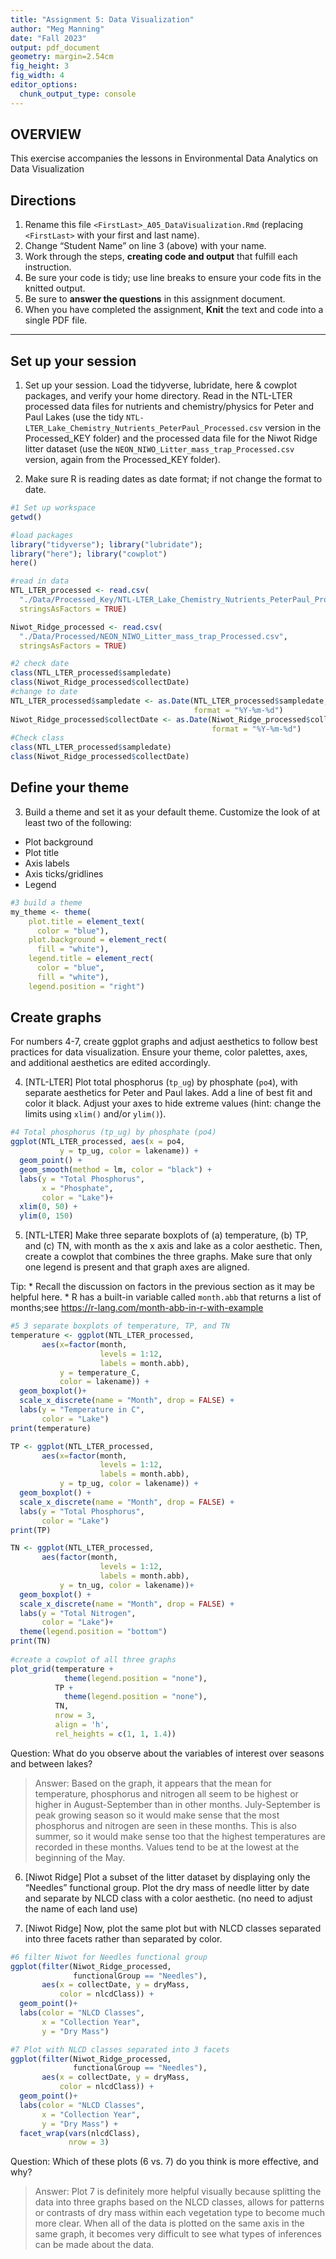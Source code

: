 ```yaml
---
title: "Assignment 5: Data Visualization"
author: "Meg Manning"
date: "Fall 2023"
output: pdf_document
geometry: margin=2.54cm
fig_height: 3
fig_width: 4
editor_options: 
  chunk_output_type: console
---
```


## OVERVIEW

This exercise accompanies the lessons in Environmental Data Analytics on Data Visualization 

## Directions
1.  Rename this file `<FirstLast>_A05_DataVisualization.Rmd` (replacing `<FirstLast>` with your first and last name).
2. Change "Student Name" on line 3 (above) with your name.
3. Work through the steps, **creating code and output** that fulfill each instruction.
4. Be sure your code is tidy; use line breaks to ensure your code fits in the knitted output.
5. Be sure to **answer the questions** in this assignment document.
6. When you have completed the assignment, **Knit** the text and code into a single PDF file.

---

## Set up your session 

1. Set up your session. Load the tidyverse, lubridate, here & cowplot packages, and verify your home directory. Read in the NTL-LTER processed data files for nutrients and chemistry/physics for Peter and Paul Lakes (use the tidy `NTL-LTER_Lake_Chemistry_Nutrients_PeterPaul_Processed.csv` version in the Processed_KEY folder) and the processed data file for the Niwot Ridge litter dataset (use the `NEON_NIWO_Litter_mass_trap_Processed.csv` version, again from the Processed_KEY folder). 

2. Make sure R is reading dates as date format; if not change the format to date.

```r
#1 Set up workspace
getwd()

#load packages
library("tidyverse"); library("lubridate"); 
library("here"); library("cowplot")
here()

#read in data
NTL_LTER_processed <- read.csv(
  "./Data/Processed_Key/NTL-LTER_Lake_Chemistry_Nutrients_PeterPaul_Processed.csv",
  stringsAsFactors = TRUE)

Niwot_Ridge_processed <- read.csv(
  "./Data/Processed/NEON_NIWO_Litter_mass_trap_Processed.csv",
  stringsAsFactors = TRUE)

#2 check date
class(NTL_LTER_processed$sampledate)
class(Niwot_Ridge_processed$collectDate)
#change to date
NTL_LTER_processed$sampledate <- as.Date(NTL_LTER_processed$sampledate, 
                                         format = "%Y-%m-%d")
Niwot_Ridge_processed$collectDate <- as.Date(Niwot_Ridge_processed$collectDate, 
                                             format = "%Y-%m-%d")
#Check class
class(NTL_LTER_processed$sampledate)
class(Niwot_Ridge_processed$collectDate)
```
## Define your theme
3. Build a theme and set it as your default theme. Customize the look of at least two of the following: 
 * Plot background
 * Plot title
 * Axis labels
 * Axis ticks/gridlines
 * Legend

```r
#3 build a theme 
my_theme <- theme(
    plot.title = element_text(
      color = "blue"),
    plot.background = element_rect(
      fill = "white"),
    legend.title = element_rect(
      color = "blue",
      fill = "white"),
    legend.position = "right")

```

## Create graphs
For numbers 4-7, create ggplot graphs and adjust aesthetics to follow best practices for data visualization. Ensure your theme, color palettes, axes, and additional aesthetics are edited accordingly.

4. [NTL-LTER] Plot total phosphorus (`tp_ug`) by phosphate (`po4`), with separate aesthetics for Peter and Paul lakes. Add a line of best fit and color it black. Adjust your axes to hide extreme values (hint: change the limits using `xlim()` and/or `ylim()`).

```r
#4 Total phosphorus (tp_ug) by phosphate (po4)
ggplot(NTL_LTER_processed, aes(x = po4, 
           y = tp_ug, color = lakename)) +
  geom_point() +
  geom_smooth(method = lm, color = "black") +
  labs(y = "Total Phosphorus", 
       x = "Phosphate", 
       color = "Lake")+
  xlim(0, 50) +
  ylim(0, 150)
```


5. [NTL-LTER] Make three separate boxplots of (a) temperature, (b) TP, and (c) TN, with month as the x axis and lake as a color aesthetic. Then, create a cowplot that combines the three graphs. Make sure that only one legend is present and that graph axes are aligned. 

Tip:
* Recall the discussion on factors in the previous section as it may be helpful here. 
* R has a built-in variable called `month.abb` that returns a list of months;see <https://r-lang.com/month-abb-in-r-with-example>

```r
#5 3 separate boxplots of temperature, TP, and TN
temperature <- ggplot(NTL_LTER_processed, 
       aes(x=factor(month, 
                    levels = 1:12, 
                    labels = month.abb), 
           y = temperature_C, 
           color = lakename)) +
  geom_boxplot()+
  scale_x_discrete(name = "Month", drop = FALSE) +
  labs(y = "Temperature in C", 
       color = "Lake")
print(temperature)

TP <- ggplot(NTL_LTER_processed, 
       aes(x=factor(month, 
                    levels = 1:12, 
                    labels = month.abb), 
           y = tp_ug, color = lakename)) +
  geom_boxplot() +
  scale_x_discrete(name = "Month", drop = FALSE) +
  labs(y = "Total Phosphorus", 
       color = "Lake")
print(TP)

TN <- ggplot(NTL_LTER_processed, 
       aes(factor(month, 
                    levels = 1:12, 
                    labels = month.abb), 
           y = tn_ug, color = lakename))+
  geom_boxplot() +
  scale_x_discrete(name = "Month", drop = FALSE) +
  labs(y = "Total Nitrogen", 
       color = "Lake")+
  theme(legend.position = "bottom")
print(TN)
  
#create a cowplot of all three graphs
plot_grid(temperature +
            theme(legend.position = "none"), 
          TP +
            theme(legend.position = "none"), 
          TN, 
          nrow = 3, 
          align = 'h', 
          rel_heights = c(1, 1, 1.4))
```

Question: What do you observe about the variables of interest over seasons and between lakes? 

> Answer: Based on the graph, it appears that the mean for temperature, phosphorus and nitrogen all seem to be highest or higher in August-September than in other months. July-September is peak growing season so it would make sense that the most phosphorus and nitrogen are seen in these months. This is also summer, so it would make sense too that the highest temperatures are recorded in these months. Values tend to be at the lowest at the beginning of the May.

6. [Niwot Ridge] Plot a subset of the litter dataset by displaying only the "Needles" functional group. Plot the dry mass of needle litter by date and separate by NLCD class with a color aesthetic. (no need to adjust the name of each land use)

7. [Niwot Ridge] Now, plot the same plot but with NLCD classes separated into three facets rather than separated by color. 

```r
#6 filter Niwot for Needles functional group 
ggplot(filter(Niwot_Ridge_processed, 
              functionalGroup == "Needles"), 
       aes(x = collectDate, y = dryMass, 
           color = nlcdClass)) +
  geom_point()+
  labs(color = "NLCD Classes", 
       x = "Collection Year", 
       y = "Dry Mass")

#7 Plot with NLCD classes separated into 3 facets 
ggplot(filter(Niwot_Ridge_processed, 
              functionalGroup == "Needles"), 
       aes(x = collectDate, y = dryMass, 
           color = nlcdClass)) +
  geom_point()+
  labs(color = "NLCD Classes", 
       x = "Collection Year", 
       y = "Dry Mass") +
  facet_wrap(vars(nlcdClass), 
             nrow = 3)
```
Question: Which of these plots (6 vs. 7) do you think is more effective, and why? 

> Answer: Plot 7 is definitely more helpful visually because splitting the data into three graphs based on the NLCD classes, allows for patterns or contrasts of dry mass within each vegetation type to become much more clear. When all of the data is plotted on the same axis in the same graph, it becomes very difficult to see what types of inferences can be made about the data. 